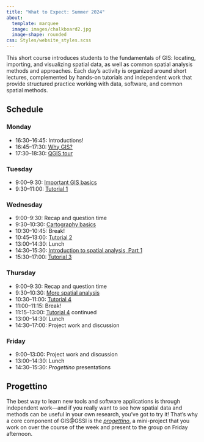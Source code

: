 ```yaml
---
title: "What to Expect: Summer 2024"
about:
  template: marquee
  image: images/chalkboard2.jpg
  image-shape: rounded
css: Styles/website_styles.scss
---
```


This short course introduces students to the fundamentals of GIS: locating, importing, and visualizing spatial data, as well as common spatial analysis methods and approaches. Each day’s activity is organized around short lectures, complemented by hands-on tutorials and independent work that provide structured practice working with data, software, and common spatial methods.

## Schedule

### Monday

-   16:30--16:45: Introductions!
-   16:45--17:30: [Why GIS?](Pages/Introduction_page.qmd)
-   17:30--18:30: [QGIS tour](Pages/Getting_started_QGIS.qmd)

### Tuesday

-   9:00--9:30: [Important GIS basics](Pages/GIS_basics.qmd)
-   9:30--11:00: [Tutorial 1](Pages/Tutorial1.qmd)

### Wednesday

-   9:00--9:30: Recap and question time
-   9:30--10:30: [Cartography basics](Pages/Cartography_101.qmd)
-   10:30--10:45: Break! 
-   10:45--13:00: [Tutorial 2](Pages/Tutorial2.qmd)
-   13:00--14:30: Lunch
-   14:30--15:30: [Introduction to spatial analysis, Part 1](Pages/Intro_spatial_analysis.qmd)
-   15:30--17:00: [Tutorial 3](Pages/Tutorial3.qmd)

### Thursday

- 9:00--9:30: Recap and question time
- 9:30--10:30: [More spatial analysis](Pages/More_spatial_analysis.qmd)
- 10:30--11:00: [Tutorial 4](Pages/Tutorial4.qmd)
- 11:00--11:15: Break!
- 11:15--13:00: [Tutorial 4](Pages/Tutorial4.qmd) continued
- 13:00--14:30: Lunch
- 14:30--17:00: Project work and discussion

### Friday

- 9:00–13:00: Project work and discussion
- 13:00–14:30: Lunch
- 14:30–15:30: *Progettino* presentations

## Progettino
The best way to learn new tools and software applications is through independent work—and if you really want to see how spatial data and methods can be useful in your own research, you've got to try it! That's why a core component of GIS@GSSI is the [*progettino*](Pages/Progettino.qmd), a mini-project that you work on over the course of the week and present to the group on Friday afternoon.
